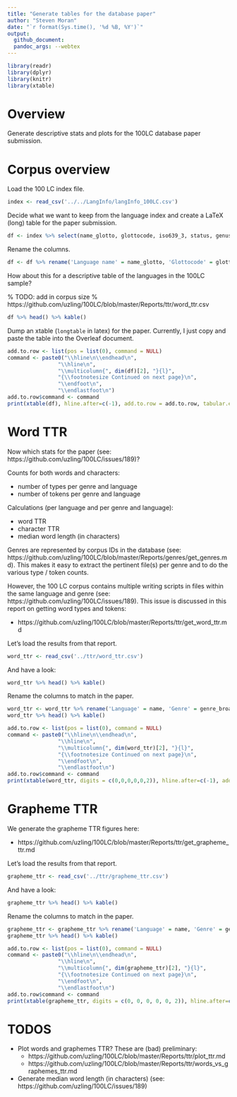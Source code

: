 ```yaml
---
title: "Generate tables for the database paper"
author: "Steven Moran"
date: "`r format(Sys.time(), '%d %B, %Y')`"
output:
  github_document:
  pandoc_args: --webtex
---
```


```r
library(readr)
library(dplyr)
library(knitr)
library(xtable)
```

# Overview

Generate descriptive stats and plots for the 100LC database paper submission.


# Corpus overview

Load the 100 LC index file.

```r
index <- read_csv('../../LangInfo/langInfo_100LC.csv')
```

Decide what we want to keep from the language index and create a LaTeX (long) table for the paper submission.

```r
df <- index %>% select(name_glotto, glottocode, iso639_3, status, genus_wals, macroarea_glotto) %>% arrange(name_glotto)
```

Rename the columns.

```r
df <- df %>% rename('Language name' = name_glotto, 'Glottocode' = glottocode, 'ISO 630-3' = iso639_3, 'Endangerment' = status, 'Genus' = genus_wals, 'Area' = macroarea_glotto)
```

How about this for a descriptive table of the languages in the 100LC sample?

% TODO: add in corpus size
% https://github.com/uzling/100LC/blob/master/Reports/ttr/word_ttr.csv

```r
df %>% head() %>% kable()
```

Dump an xtable (`longtable` in latex) for the paper. Currently, I just copy and paste the table into the Overleaf document.

```r
add.to.row <- list(pos = list(0), command = NULL)
command <- paste0("\\hline\n\\endhead\n",
                "\\hline\n",
                "\\multicolumn{", dim(df)[2], "}{l}",
                "{\\footnotesize Continued on next page}\n",
                "\\endfoot\n",
                "\\endlastfoot\n")
add.to.row$command <- command
print(xtable(df), hline.after=c(-1), add.to.row = add.to.row, tabular.environment = "longtable", include.rownames=FALSE, file = "100LC_index.tex")
```

# Word TTR

Now which stats for the paper (see: https://github.com/uzling/100LC/issues/189)?

Counts for both words and characters:

* number of types per genre and language
* number of tokens per genre and language

Calculations (per language and per genre and language):

* word TTR
* character TTR
* median word length (in characters)

Genres are represented by corpus IDs in the database (see: https://github.com/uzling/100LC/blob/master/Reports/genres/get_genres.md). This makes it easy to extract the pertinent file(s) per genre and to do the various type / token counts.

However, the 100 LC corpus contains multiple writing scripts in files within the same language and genre (see: https://github.com/uzling/100LC/issues/189). This issue is discussed in this report on getting word types and tokens:

* https://github.com/uzling/100LC/blob/master/Reports/ttr/get_word_ttr.md

Let's load the results from that report.

```r
word_ttr <- read_csv('../ttr/word_ttr.csv')
```

And have a look:

```r
word_ttr %>% head() %>% kable()
```

Rename the columns to match in the paper.

```r
word_ttr <- word_ttr %>% rename('Language' = name, 'Genre' = genre_broad, 'Word types' = types, 'Word tokens' = tokens, 'Type-token ratio' = ttr)
word_ttr %>% head() %>% kable()
```

```r
add.to.row <- list(pos = list(0), command = NULL)
command <- paste0("\\hline\n\\endhead\n",
                "\\hline\n",
                "\\multicolumn{", dim(word_ttr)[2], "}{l}",
                "{\\footnotesize Continued on next page}\n",
                "\\endfoot\n",
                "\\endlastfoot\n")
add.to.row$command <- command
print(xtable(word_ttr, digits = c(0,0,0,0,0,2)), hline.after=c(-1), add.to.row = add.to.row, tabular.environment = "longtable", include.rownames=FALSE, file="word_ttr.tex")
```

# Grapheme TTR

We generate the grapheme TTR figures here:

* https://github.com/uzling/100LC/blob/master/Reports/ttr/get_grapheme_ttr.md

Let's load the results from that report.

```r
grapheme_ttr <- read_csv('../ttr/grapheme_ttr.csv')
```

And have a look:

```r
grapheme_ttr %>% head() %>% kable()
```

Rename the columns to match in the paper.

```r
grapheme_ttr <- grapheme_ttr %>% rename('Language' = name, 'Genre' = genre_broad, 'Grapheme types' = types, 'Grapheme tokens' = tokens, 'Type-token ratio' = ttr)
grapheme_ttr %>% head() %>% kable()
```

```r
add.to.row <- list(pos = list(0), command = NULL)
command <- paste0("\\hline\n\\endhead\n",
                "\\hline\n",
                "\\multicolumn{", dim(grapheme_ttr)[2], "}{l}",
                "{\\footnotesize Continued on next page}\n",
                "\\endfoot\n",
                "\\endlastfoot\n")
add.to.row$command <- command
print(xtable(grapheme_ttr, digits = c(0, 0, 0, 0, 0, 2)), hline.after=c(-1), add.to.row = add.to.row, tabular.environment = "longtable", include.rownames=FALSE, file="grapheme_ttr.tex")
```

# TODOS

* Plot words and graphemes TTR? These are (bad) preliminary:
    * https://github.com/uzling/100LC/blob/master/Reports/ttr/plot_ttr.md
    * https://github.com/uzling/100LC/blob/master/Reports/ttr/words_vs_graphemes_ttr.md
* Generate median word length (in characters) (see: https://github.com/uzling/100LC/issues/189)


